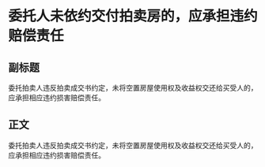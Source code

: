 # 委托人未依约交付拍卖房的，应承担违约赔偿责任
## 副标题
委托拍卖人违反拍卖成交书约定，未将空置房屋使用权及收益权交还给买受人的，应承担相应违约损害赔偿责任。
## 正文
委托拍卖人违反拍卖成交书约定，未将空置房屋使用权及收益权交还给买受人的，应承担相应违约损害赔偿责任。